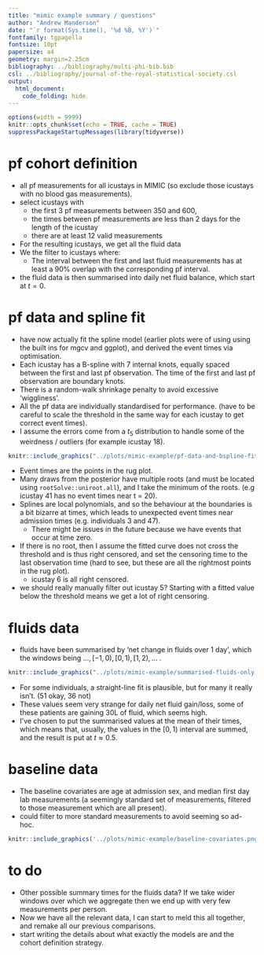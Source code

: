 ```yaml
---
title: "mimic example summary / questions"
author: "Andrew Manderson"
date: "`r format(Sys.time(), '%d %B, %Y')`"
fontfamily: tgpagella
fontsize: 10pt
papersize: a4
geometry: margin=2.25cm
bibliography: ../bibliography/multi-phi-bib.bib
csl: ../bibliography/journal-of-the-royal-statistical-society.csl
output:
  html_document:
    code_folding: hide
---
```


<!-- Rscript -e 'rmarkdown::render("rmd-reports/2021-04-14_mimic-example.rmd")'
 -->
```r
options(width = 9999)
knitr::opts_chunk$set(echo = TRUE, cache = TRUE)
suppressPackageStartupMessages(library(tidyverse))
```

# pf cohort definition

- all pf measurements for all icustays in MIMIC (so exclude those icustays with no blood gas measurements).
- select icustays with
  - the first 3 pf measurements between 350 and 600,
  - the times between pf measurements are less than 2 days for the length of the icustay
  - there are at least 12 valid measurements
- For the resulting icustays, we get all the fluid data
- We the filter to icustays where:
  - The interval between the first and last fluid measurements has at least a 90% overlap with the corresponding pf interval.
- the fluid data is then summarised into daily net fluid balance, which start at $t = 0$.

# pf data and spline fit

- have now actually fit the spline model (earlier plots were of using using the built ins for mgcv and ggplot), and derived the event times via optimisation.
- Each icustay has a B-spline with 7 internal knots, equally spaced between the first and last pf observation. The time of the first and last pf observation are boundary knots.
- There is a random-walk shrinkage penalty to avoid excessive 'wiggliness'.
- All the pf data are individually standardised for performance. (have to be careful to scale the threshold in the same way for each icustay to get correct event times).
- I assume the errors come from a $t_{5}$ distribution to handle some of the weirdness / outliers (for example icustay 18).

```r
knitr::include_graphics("../plots/mimic-example/pf-data-and-bspline-fit.png")
```

- Event times are the points in the rug plot.
- Many draws from the posterior have multiple roots (and must be located using `rootSolve::uniroot.all`), and I take the minimum of the roots. (e.g icustay 41 has no event times near t = 20).
- Splines are local polynomials, and so the behaviour at the boundaries is a bit bizarre at times, which leads to unexpected event times near admission times (e.g. individuals 3 and 47).
  - There might be issues in the future because we have events that occur at time zero.
- If there is no root, then I assume the fitted curve does not cross the threshold and is thus right censored, and set the censoring time to the last observation time (hard to see, but these are all the rightmost points in the rug plot).
  - icustay 6 is all right censored.
- we should really manually filter out icustay 5? Starting with a fitted value below the threshold means we get a lot of right censoring.

# fluids data

- fluids have been summarised by 'net change in fluids over 1 day', which the windows being $..., [-1, 0), [0, 1), [1, 2), ...$ .

```r
knitr::include_graphics("../plots/mimic-example/summarised-fluids-only.png")
```

- For some individuals, a straight-line fit is plausible, but for many it really isn't. (51 okay, 36 not)
- These values seem very strange for daily net fluid gain/loss, some of these patients are gaining 30L of fluid, which seems high.
- I've chosen to put the summarised values at the mean of their times, which means that, usually, the values in the $[0, 1)$ interval are summed, and the result is put at $t \approx 0.5$.

# baseline data

- The baseline covariates are age at admission sex, and median first day lab measurements (a seemingly standard set of measurements, filtered to those measurement which are all present).
- could filter to more standard measurements to avoid seeming so ad-hoc.

```r
knitr::include_graphics('../plots/mimic-example/baseline-covariates.png')
```

# to do

- Other possible summary times for the fluids data? If we take wider windows over which we aggregate then we end up with very few measurements per person.
- Now we have all the relevant data, I can start to meld this all together, and remake all our previous comparisons.
- start writing the details about what exactly the models are and the cohort definition strategy.